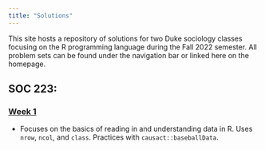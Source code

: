 ```yaml
---
title: "Solutions"
---
```


This site hosts a repository of solutions for two Duke sociology classes focusing on the R programming language during the Fall 2022 semester. All problem sets can be found under the navigation bar or linked here on the homepage.

## SOC 223:

### [Week 1](soc-223-solutions/W1-SOC.qmd)

-   Focuses on the basics of reading in and understanding data in R. Uses `nrow`, `ncol`, and `class`. Practices with `causact::baseballData`.
